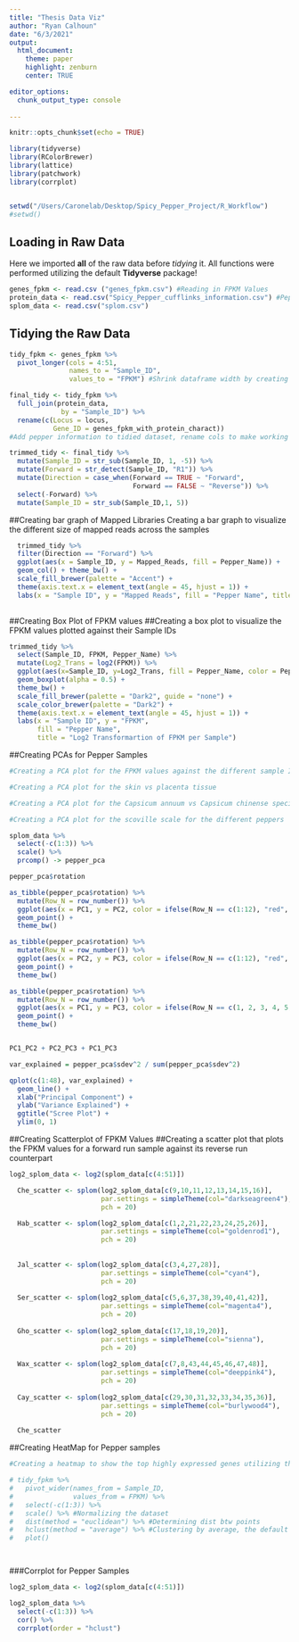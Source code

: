 ```yaml
---
title: "Thesis Data Viz"
author: "Ryan Calhoun"
date: "6/3/2021"
output: 
  html_document:
    theme: paper
    highlight: zenburn
    center: TRUE

editor_options: 
  chunk_output_type: console
  
---
```


```r
knitr::opts_chunk$set(echo = TRUE)

library(tidyverse)
library(RColorBrewer)
library(lattice)
library(patchwork)
library(corrplot)


setwd("/Users/Caronelab/Desktop/Spicy_Pepper_Project/R_Workflow")
#setwd()

```

## Loading in Raw Data
  Here we imported **all** of the raw data before _tidying_ it. All functions were performed utilizing the default **Tidyverse** package!
  
```r

genes_fpkm <- read.csv ("genes_fpkm.csv") #Reading in FPKM Values
protein_data <- read.csv("Spicy_Pepper_cufflinks_information.csv") #Pepper information
splom_data <- read.csv("splom.csv")

```

## Tidying the Raw Data

```r

tidy_fpkm <- genes_fpkm %>%
  pivot_longer(cols = 4:51,
               names_to = "Sample_ID",
               values_to = "FPKM") #Shrink dataframe width by creating 'Sample ID' col

final_tidy <- tidy_fpkm %>%
  full_join(protein_data,
             by = "Sample_ID") %>%
  rename(c(Locus = locus,
           Gene_ID = genes_fpkm_with_protein_charact)) 
#Add pepper information to tidied dataset, rename cols to make working w data easier

trimmed_tidy <- final_tidy %>%
  mutate(Sample_ID = str_sub(Sample_ID, 1, -5)) %>%
  mutate(Forward = str_detect(Sample_ID, "R1")) %>%
  mutate(Direction = case_when(Forward == TRUE ~ "Forward",
                               Forward == FALSE ~ "Reverse")) %>%
  select(-Forward) %>%
  mutate(Sample_ID = str_sub(Sample_ID,1, 5))

```

##Creating bar graph of Mapped Libraries
  Creating a bar graph to visualize the different size of mapped reads across the samples

```r

  trimmed_tidy %>%
  filter(Direction == "Forward") %>%
  ggplot(aes(x = Sample_ID, y = Mapped_Reads, fill = Pepper_Name)) +
  geom_col() + theme_bw() +
  scale_fill_brewer(palette = "Accent") +
  theme(axis.text.x = element_text(angle = 45, hjust = 1)) +
  labs(x = "Sample ID", y = "Mapped Reads", fill = "Pepper Name", title = "Mapped Reads per Sample")
  

```


##Creating Box Plot of FPKM values
##Creating a box plot to visualize the FPKM values plotted against their Sample IDs

```r

trimmed_tidy %>%
  select(Sample_ID, FPKM, Pepper_Name) %>%
  mutate(Log2_Trans = log2(FPKM)) %>%
  ggplot(aes(x=Sample_ID, y=Log2_Trans, fill = Pepper_Name, color = Pepper_Name)) +
  geom_boxplot(alpha = 0.5) +
  theme_bw() +
  scale_fill_brewer(palette = "Dark2", guide = "none") +
  scale_color_brewer(palette = "Dark2") +
  theme(axis.text.x = element_text(angle = 45, hjust = 1)) +
  labs(x = "Sample ID", y = "FPKM",
       fill = "Pepper Name",
       title = "Log2 Transformartion of FPKM per Sample")


```

##Creating PCAs for Pepper Samples

```r
#Creating a PCA plot for the FPKM values against the different sample IDs

#Creating a PCA plot for the skin vs placenta tissue

#Creating a PCA plot for the Capsicum annuum vs Capsicum chinense species

#Creating a PCA plot for the scoville scale for the different peppers

splom_data %>%
  select(-c(1:3)) %>%
  scale() %>%
  prcomp() -> pepper_pca

pepper_pca$rotation

as_tibble(pepper_pca$rotation) %>%
  mutate(Row_N = row_number()) %>%
  ggplot(aes(x = PC1, y = PC2, color = ifelse(Row_N == c(1:12), "red", "black"))) +
  geom_point() +
  theme_bw()

as_tibble(pepper_pca$rotation) %>%
  mutate(Row_N = row_number()) %>%
  ggplot(aes(x = PC2, y = PC3, color = ifelse(Row_N == c(1:12), "red", "black"))) +
  geom_point() +
  theme_bw() 

as_tibble(pepper_pca$rotation) %>%
  mutate(Row_N = row_number()) %>%
  ggplot(aes(x = PC1, y = PC3, color = ifelse(Row_N == c(1, 2, 3, 4, 5, 6, 7, 8, 9, 10, 11, 12), "red", "black"))) +
  geom_point() +
  theme_bw()


PC1_PC2 + PC2_PC3 + PC1_PC3

var_explained = pepper_pca$sdev^2 / sum(pepper_pca$sdev^2)

qplot(c(1:48), var_explained) + 
  geom_line() + 
  xlab("Principal Component") + 
  ylab("Variance Explained") +
  ggtitle("Scree Plot") +
  ylim(0, 1)

```

##Creating Scatterplot of FPKM Values
##Creating a scatter plot that plots the FPKM values for a forward run sample against its reverse run counterpart

```r

log2_splom_data <- log2(splom_data[c(4:51)])

  Che_scatter <- splom(log2_splom_data[c(9,10,11,12,13,14,15,16)],
                       par.settings = simpleTheme(col="darkseagreen4"),
                       pch = 20)

  Hab_scatter <- splom(log2_splom_data[c(1,2,21,22,23,24,25,26)],
                       par.settings = simpleTheme(col="goldenrod1"),
                       pch = 20)
  
  
  Jal_scatter <- splom(log2_splom_data[c(3,4,27,28)],
                       par.settings = simpleTheme(col="cyan4"),
                       pch = 20)
  
  Ser_scatter <- splom(log2_splom_data[c(5,6,37,38,39,40,41,42)],
                       par.settings = simpleTheme(col="magenta4"),
                       pch = 20)
  
  Gho_scatter <- splom(log2_splom_data[c(17,18,19,20)],
                       par.settings = simpleTheme(col="sienna"),
                       pch = 20)
  
  Wax_scatter <- splom(log2_splom_data[c(7,8,43,44,45,46,47,48)],
                       par.settings = simpleTheme(col="deeppink4"),
                       pch = 20)
  
  Cay_scatter <- splom(log2_splom_data[c(29,30,31,32,33,34,35,36)],
                       par.settings = simpleTheme(col="burlywood4"),
                       pch = 20)
  
  Che_scatter

```

##Creating HeatMap for Pepper samples

```r
#Creating a heatmap to show the top highly expressed genes utilizing their FPKM values

# tidy_fpkm %>%
#   pivot_wider(names_from = Sample_ID,
#               values_from = FPKM) %>%
#   select(-c(1:3)) %>%
#   scale() %>% #Normalizing the dataset
#   dist(method = "euclidean") %>% #Determining dist btw points
#   hclust(method = "average") %>% #Clustering by average, the default for h-clustering
#   plot()




```



###Corrplot for Pepper Samples

```r


log2_splom_data <- log2(splom_data[c(4:51)])

log2_splom_data %>%
  select(-c(1:3)) %>%
  cor() %>%
  corrplot(order = "hclust")


```





